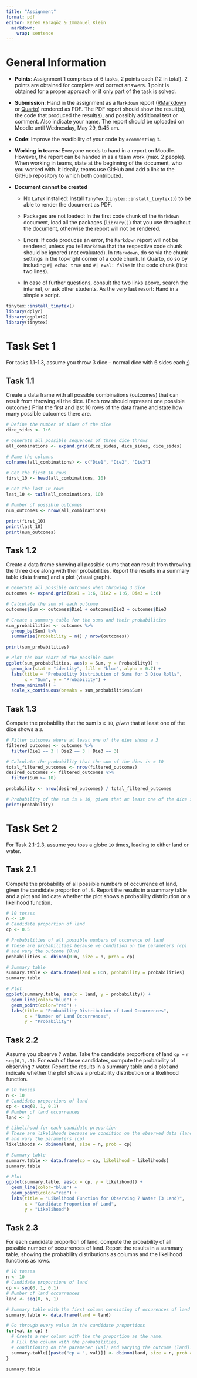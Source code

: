 ```yaml
---
title: "Assignment"
format: pdf
editor: Kerem Karagöz & Immanuel Klein
  markdown: 
    wrap: sentence
---
```


# General Information

-   **Points**: Assignment 1 comprises of 6 tasks, 2 points each (12 in total). 2 points are obtained for complete and correct answers. 1 point is obtained for a proper approach or if only part of the task is solved.

-   **Submission**: Hand in the assignment as a `Markdown` report ([RMarkdown](https://rmarkdown.rstudio.com/lesson-15.html) or [Quarto](https://rstudio.github.io/cheatsheets/html/quarto.html)) rendered as PDF. The PDF report should show the result(s), the code that produced the result(s), and possibly additional text or comment. Also indicate your name. The report should be uploaded on Moodle until Wednesday, May 29, 9:45 am.

-   **Code**: Improve the readibility of your code by `#commenting` it.

-   **Working in teams**: Everyone needs to hand in a report on Moodle. However, the report can be handed in as a team work (max. 2 people). When working in teams, state at the beginning of the document, who you worked with. It Ideally, teams use GitHub and add a link to the GitHub repository to which both contributed.

-   **Document cannot be created**

    -   No `LaTeX` installed: Install `TinyTex` (`tinytex::install_tinytex()`) to be able to render the document as PDF.

    -   Packages are not loaded: In the first code chunk of the `Markdown` document, load all the packages (`library()`) that you use throughout the document, otherwise the report will not be rendered.

    -   Errors: If code produces an error, the `Markdown` report will not be rendered, unless you tell `Markdown` that the respective code chunk should be ignored (not evaluated). In `RMarkdown`, do so via the chunk settings in the top-right corner of a code chunk. In Quarto, do so by including `#| echo: true` and `#| eval: false` in the code chunk (first two lines).

    -   In case of further questions, consult the two links above, search the internet, or ask other students. As the very last resort: Hand in a simple `R` script.

\newpage

```r
tinytex::install_tinytex()
library(dplyr)
library(ggplot2)
library(tinytex)
```

# Task Set 1

For tasks 1.1-1.3, assume you throw 3 dice -- normal dice with 6 sides each ;)

## Task 1.1

Create a data frame with all possible combinations (outcomes) that can result from throwing all the dice. (Each row should represent one possible outcome.) Print the first and last 10 rows of the data frame and state how many possible outcomes there are.

```r
# Define the number of sides of the dice
dice_sides <- 1:6

# Generate all possible sequences of three dice throws
all_combinations <- expand.grid(dice_sides, dice_sides, dice_sides)

# Name the columns
colnames(all_combinations) <- c("Die1", "Die2", "Die3")

# Get the first 10 rows
first_10 <- head(all_combinations, 10)

# Get the last 10 rows
last_10 <- tail(all_combinations, 10)

# Number of possible outcomes
num_outcomes <- nrow(all_combinations)

print(first_10)
print(last_10)
print(num_outcomes)
```

## Task 1.2

Create a data frame showing all possible sums that can result from throwing the three dice along with their probabilities. Report the results in a summary table (data frame) and a plot (visual graph).

```r
# Generate all possible outcomes when throwing 3 dice
outcomes <- expand.grid(Die1 = 1:6, Die2 = 1:6, Die3 = 1:6)

# Calculate the sum of each outcome
outcomes$Sum <- outcomes$Die1 + outcomes$Die2 + outcomes$Die3

# Create a summary table for the sums and their probabilities
sum_probabilities <- outcomes %>%
  group_by(Sum) %>%
  summarise(Probability = n() / nrow(outcomes))

print(sum_probabilities)

# Plot the bar chart of the possible sums
ggplot(sum_probabilities, aes(x = Sum, y = Probability)) +
  geom_bar(stat = "identity", fill = "blue", alpha = 0.7) +
  labs(title = "Probability Distribution of Sums for 3 Dice Rolls",
       x = "Sum", y = "Probability") +
  theme_minimal() +
  scale_x_continuous(breaks = sum_probabilities$Sum)
```

## Task 1.3

Compute the probability that the sum is $\geq$ `10`, *given* that at least one of the dice shows a `3`.

```r
# Filter outcomes where at least one of the dies shows a 3
filtered_outcomes <- outcomes %>%
  filter(Die1 == 3 | Die2 == 3 | Die3 == 3)

# Calculate the probability that the sum of the dies is ≥ 10
total_filtered_outcomes <- nrow(filtered_outcomes)
desired_outcomes <- filtered_outcomes %>%
  filter(Sum >= 10)

probability <- nrow(desired_outcomes) / total_filtered_outcomes

# Probability of the sum is ≥ 10, given that at least one of the dice shows a 3
print(probability)
```

\newpage

# Task Set 2

For Task 2.1-2.3, assume you toss a globe `10` times, leading to either land or water.

## Task 2.1

Compute the probability of all possible numbers of occurrence of land, given the candidate proportion of `.5`. Report the results in a summary table and a plot and indicate whether the plot shows a probability distribution or a likelihood function.

```r
# 10 tosses
n <- 10
# Candidate proportion of land
cp <- 0.5

# Probabilities of all possible numbers of occurence of land
# These are probabilities because we condition on the parameters (cp) 
# and vary the outcome (0:n)
probabilities <- dbinom(0:n, size = n, prob = cp)

# Summary table
summary.table <- data.frame(land = 0:n, probability = probabilities)
summary.table

# Plot
ggplot(summary.table, aes(x = land, y = probability)) +
  geom_line(color="blue") +
  geom_point(color="red") +
  labs(title = "Probability Distribution of Land Occurrences",
       x = "Number of Land Occurrences",
       y = "Probability")
```

## Task 2.2

Assume you observe `7` water. Take the candidate proportions of land `cp =` `r seq(0,1,.1)`. For each of these candidates, compute the probability of observing `7` water. Report the results in a summary table and a plot and indicate whether the plot shows a probability distribution or a likelihood function.

```r
# 10 tosses
n <- 10
# Candidate proportions of land
cp <- seq(0, 1, 0.1)
# Number of land occurrences
land <- 3

# Likelihood for each candidate proportion
# These are likelihoods because we condition on the observed data (land) 
# and vary the parameters (cp)
likelihoods <- dbinom(land, size = n, prob = cp)

# Summary table
summary.table <- data.frame(cp = cp, likelihood = likelihoods)
summary.table

# Plot
ggplot(summary.table, aes(x = cp, y = likelihood)) +
  geom_line(color="blue") +
  geom_point(color="red") +
  labs(title = "Likelihood Function for Observing 7 Water (3 Land)",
       x = "Candidate Proportion of Land",
       y = "Likelihood")
```

## Task 2.3

For each candidate proportion of land, compute the probability of all possible number of occurrences of land. Report the results in a summary table, showing the probability distributions as columns and the likelihood functions as rows.

```r
# 10 tosses
n <- 10
# Candidate proportions of land
cp <- seq(0, 1, 0.1)
# Number of land occurrences
land <- seq(0, n, 1)

# Summary table with the first column consisting of occurences of land
summary.table <- data.frame(land = land)

# Go through every value in the candidate proportions
for(val in cp) {
  # Create a new column with the the proportion as the name.
  # Fill the column with the probabilities,
  # conditioning on the parameter (val) and varying the outcome (land).
  summary.table[[paste("cp = ", val)]] <- dbinom(land, size = n, prob = val)
}

summary.table
```
